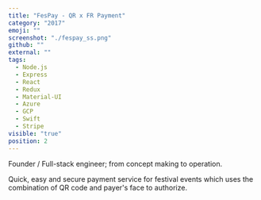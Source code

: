 ```yaml
---
title: "FesPay - QR x FR Payment"
category: "2017"
emoji: ""
screenshot: "./fespay_ss.png"
github: ""
external: ""
tags:
  - Node.js
  - Express
  - React
  - Redux
  - Material-UI
  - Azure
  - GCP
  - Swift
  - Stripe
visible: "true"
position: 2
---
```


Founder / Full-stack engineer; from concept making to operation.

Quick, easy and secure payment service for festival events which uses the combination of QR code and payer's face to authorize.
